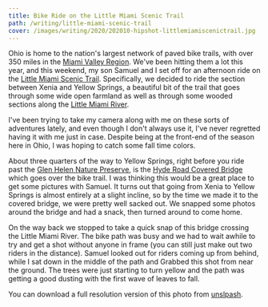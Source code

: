 ```yaml
---
title: Bike Ride on the Little Miami Scenic Trail
path: /writing/little-miami-scenic-trail
cover: /images/writing/2020/202010-hipshot-littlemiamiscenictrail.jpg
---
```


<PostHeader
    title="Bike Ride on the Little Miami Scenic Trail"
    date="September, 2020" />

Ohio is home to the nation's largest network of paved bike trails, with over 350 miles in the
[Miami Valley Region](https://www.miamivalleytrails.org).
We've been hitting them a lot this year, and this weekend, my son Samuel and I set off for
an afternoon ride on the [Little Miami Scenic Trail](https://en.wikipedia.org/wiki/Little_Miami_Scenic_Trail).
Specifically, we decided to ride the section between Xenia and Yellow Springs,
a beautiful bit of the trail that goes through some wide open farmland as well as through
some wooded sections along the [Little Miami River](https://en.wikipedia.org/wiki/Little_Miami_River).

I've been trying to take my camera along with me on these sorts of adventures lately,
and even though I don't always use it, I've never regretted having it with me just in case.
Despite being at the front-end of the season here in Ohio, I was hoping to catch some fall time colors.

About three quarters of the way to Yellow Springs, right before you ride past the
[Glen Helen Nature Preserve](https://www.glenhelen.org),
is the [Hyde Road Covered Bridge](http://bridgehunter.com/oh/greene/bh70221/)
which goes over the bike trail.
I was thinking this would be a great place to get some pictures with Samuel.
It turns out that going from Xenia to Yellow Springs is almost entirely at a
slight incline, so by the time we made it to the covered bridge, we were pretty well sacked out.
We snapped some photos around the bridge and had a snack, then turned around to come home.

On the way back we stopped to take a quick snap of this bridge crossing the Little Miami River.
The bike path was busy and we had to wait awhile to try and get a shot without anyone in
frame (you can still just make out two riders in the distance). Samuel looked out for riders coming up
from behind, while I sat down in the middle of the path and Grabbed this shot from near the ground.
The trees were just starting to turn yellow and the path was getting a good dusting with the first
wave of leaves to fall.

<Hipshot
    title="Bike Ride on the Little Miami Scenic Trail"
    image="/images/writing/2020/202010-hipshot-littlemiamiscenictrail.jpg"
    camera="Canon EOS-R"
    lens="Canon EF 85mm"
    speed="1/320s"
    aperture="3.5"
    iso="500"
    time="September 26th, 2020 at 3:09PM"
/>

You can download a full resolution version of this photo from
[unslpash](https://unsplash.com/photos/8DPvqkw6iKA).
